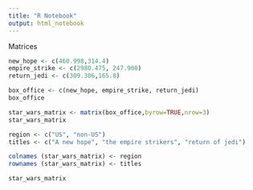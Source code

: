 ```yaml
---
title: "R Notebook"
output: html_notebook
---
```


Matrices

```r
new_hope <- c(460.998,314.4)
empire_strike <- c(2980.475, 247.900)
return_jedi <- c(309.306,165.8)

box_office <- c(new_hope, empire_strike, return_jedi)
box_office

star_wars_matrix <- matrix(box_office,byrow=TRUE,nrow=3)
star_wars_matrix

region <- c("US", "non-US")
titles <- c("A new hope", "the empire strikers", "return of jedi")

colnames (star_wars_matrix) <- region
rownames (star_wars_matrix) <- titles

star_wars_matrix


  ```